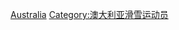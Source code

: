 {{Commons category|Snowboarders from Australia}}

[[Category:各國單板滑雪運動員|Australia]]
[[Category:澳大利亚滑雪运动员|Category:澳大利亚滑雪运动员]]